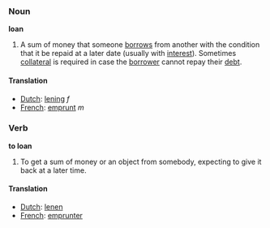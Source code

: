 ===Noun===
'''loan'''

#A sum of money that someone [[borrow]]s from another with the condition that it be repaid at a later date (usually with [[interest]]).  Sometimes [[collateral]] is required in case the [[borrower]] cannot repay their [[debt]].

====Translation====
*[[Dutch]]: [[lening]] ''f''
*[[French]]: [[emprunt]] ''m''

===Verb===
'''to loan'''

#To get a sum of money or an object from somebody, expecting to give it back at a later time.

====Translation====
*[[Dutch]]: [[lenen]]
*[[French]]: [[emprunter]]